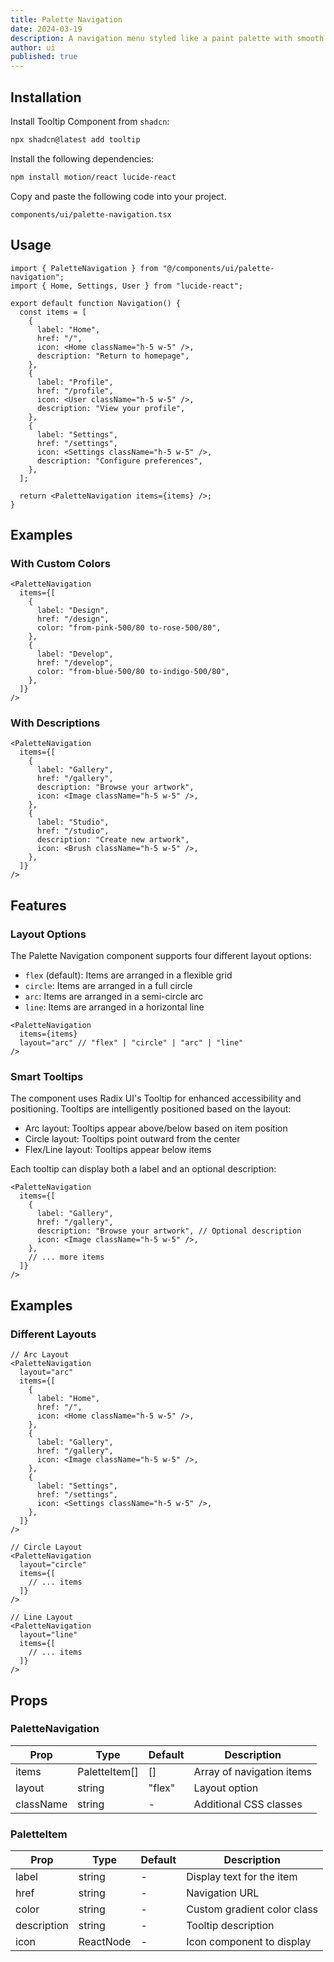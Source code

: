 ```yaml
---
title: Palette Navigation
date: 2024-03-19
description: A navigation menu styled like a paint palette with smooth color transitions and interactive effects.
author: ui
published: true
---
```


<ComponentPreview name="palette-navigation-demo" />

## Installation

<Steps>

<Step>Install Tooltip Component from `shadcn`:</Step>

```bash
npx shadcn@latest add tooltip
```

<Step>Install the following dependencies:</Step>

```bash
npm install motion/react lucide-react
```

<Step>Copy and paste the following code into your project.</Step>

`components/ui/palette-navigation.tsx`

<ComponentSource name="palette-navigation" />

</Steps>

## Usage

```tsx
import { PaletteNavigation } from "@/components/ui/palette-navigation";
import { Home, Settings, User } from "lucide-react";

export default function Navigation() {
  const items = [
    {
      label: "Home",
      href: "/",
      icon: <Home className="h-5 w-5" />,
      description: "Return to homepage",
    },
    {
      label: "Profile",
      href: "/profile",
      icon: <User className="h-5 w-5" />,
      description: "View your profile",
    },
    {
      label: "Settings",
      href: "/settings",
      icon: <Settings className="h-5 w-5" />,
      description: "Configure preferences",
    },
  ];

  return <PaletteNavigation items={items} />;
}
```

## Examples

### With Custom Colors

```tsx
<PaletteNavigation
  items={[
    {
      label: "Design",
      href: "/design",
      color: "from-pink-500/80 to-rose-500/80",
    },
    {
      label: "Develop",
      href: "/develop",
      color: "from-blue-500/80 to-indigo-500/80",
    },
  ]}
/>
```

### With Descriptions

```tsx
<PaletteNavigation
  items={[
    {
      label: "Gallery",
      href: "/gallery",
      description: "Browse your artwork",
      icon: <Image className="h-5 w-5" />,
    },
    {
      label: "Studio",
      href: "/studio",
      description: "Create new artwork",
      icon: <Brush className="h-5 w-5" />,
    },
  ]}
/>
```

## Features

### Layout Options

The Palette Navigation component supports four different layout options:

- `flex` (default): Items are arranged in a flexible grid
- `circle`: Items are arranged in a full circle
- `arc`: Items are arranged in a semi-circle arc
- `line`: Items are arranged in a horizontal line

```tsx
<PaletteNavigation
  items={items}
  layout="arc" // "flex" | "circle" | "arc" | "line"
/>
```

### Smart Tooltips

The component uses Radix UI's Tooltip for enhanced accessibility and positioning. Tooltips are intelligently positioned based on the layout:

- Arc layout: Tooltips appear above/below based on item position
- Circle layout: Tooltips point outward from the center
- Flex/Line layout: Tooltips appear below items

Each tooltip can display both a label and an optional description:

```tsx
<PaletteNavigation
  items={[
    {
      label: "Gallery",
      href: "/gallery",
      description: "Browse your artwork", // Optional description
      icon: <Image className="h-5 w-5" />,
    },
    // ... more items
  ]}
/>
```

## Examples

### Different Layouts

```tsx
// Arc Layout
<PaletteNavigation
  layout="arc"
  items={[
    {
      label: "Home",
      href: "/",
      icon: <Home className="h-5 w-5" />,
    },
    {
      label: "Gallery",
      href: "/gallery",
      icon: <Image className="h-5 w-5" />,
    },
    {
      label: "Settings",
      href: "/settings",
      icon: <Settings className="h-5 w-5" />,
    },
  ]}
/>

// Circle Layout
<PaletteNavigation
  layout="circle"
  items={[
    // ... items
  ]}
/>

// Line Layout
<PaletteNavigation
  layout="line"
  items={[
    // ... items
  ]}
/>
```

## Props

### PaletteNavigation

| Prop      | Type          | Default | Description               |
| --------- | ------------- | ------- | ------------------------- |
| items     | PaletteItem[] | []      | Array of navigation items |
| layout    | string        | "flex"  | Layout option             |
| className | string        | -       | Additional CSS classes    |

### PaletteItem

| Prop        | Type      | Default | Description                 |
| ----------- | --------- | ------- | --------------------------- |
| label       | string    | -       | Display text for the item   |
| href        | string    | -       | Navigation URL              |
| color       | string    | -       | Custom gradient color class |
| description | string    | -       | Tooltip description         |
| icon        | ReactNode | -       | Icon component to display   |
